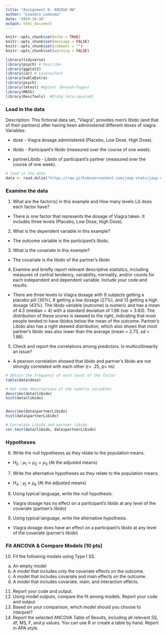 ```yaml
---
title: "Assignment 6: ANCOVA HW"
author: "Leandro Ledesma"
date: "2024-10-16"
output: html_document
---
```



```r
knitr::opts_chunk$set(echo = TRUE)
knitr::opts_chunk$set(message = FALSE)
knitr::opts_chunk$set(comment = "")
knitr::opts_chunk$set(warning = FALSE)

```

```r
library(tidyverse)
library(psych) # Describe
library(ggplot2)
library(car) # LevenesTest
library(kableExtra)
library(psych)
library(lmtest) #bptest (Bresuh-Pagan)
library(MASS) 
library(DescTools)  #EtaSq (eta-squared)
```

### Load in the data

Description: This fictional data set, "Viagra", provides men's libido (and that of their partners) after having been administered different doses of viagra.
Variables: 

-	dose - Viagra dosage administered (Placebo, Low Dose, High Dose).

- libido - Participant's libido (measured over the course of one week).

- partnerLibido - Libido of participant's partner (measured over the course of one week).

```r
# load in the data
data <- read.delim("https://raw.githubusercontent.com/jasp-stats/jasp-data-library/main/Viagra/Viagra.csv", sep = ",")
```

### Examine the data

1.	What are the factor(s) in this example and How many levels (J) does each factor have? 

- There is one factor that represents the dosage of Viagra taken. It includes three levels (Placebo, Low Dose, High Dose). 

2.	What is the dependent variable in this example?  

- The outcome variable is the participant's libido.

3.	What is the covariate in this example?

- The covariate is the libido of the partner's libido

4.	Examine and briefly report relevant descriptive statistics, including measures of central tendency, variability, normality, and/or counts for each independent and dependent variable. Include your code and results.

- There are three levels to Viagra dosage with 9 subjects getting a placebo pill (30%), 8 getting a low dosage (27%), and 13 getting a high dosage (43%). The libido variable (outcome) is numeric and has a mean of 4.3 (median = 4) with a standard deviation of 1.96 (var = 3.83). The distribution of these scores is skewed to the right, indicating that most people tended to have libidos below the mean of the outcome. Partner's Libido also has a right skewed distribution, which also shows that most partner's libido was also lower than the average (mean = 2.73, sd = 1.86). 


5.	Check and report the correlations among predictors. Is multicollinearity an issue?

- A pearson correlation showed that libido and partner's libido are not strongly correlated with each other (r= .25, p= ns)

```r
# Obtain the frequency of each level of the factor
table(data$dose)

# Get some descriptives of the numeric variables
describe(data$libido)
hist(data$libido)


describe(data$partnerLibido)
hist(data$partnerLibido)

# Correlate Libido and partner libido
cor.test(data$libido, data$partnerLibido)

```

### Hypotheses

6.	Write the null hypotheses as they relate to the population means.

- $H_{0} : \mu_{1} = \mu_{2} = \mu_{3}$ (At the adjusted means)

7.	Write the alternative hypotheses as they relate to the population means.
 
- $H_{A}:\mu_{j}\neq\mu_{k}$ (At the adjusted means)

8.	Using typical language, write the null hypothesis.

- Viagra dosage has no effect on a participant's libido at any level of the covariate (partner's libido)

9.	Using typical language, write the alternative hypothesis.

- Viagra dosage does have an effect on a participant's libido at any level of the covariate (parner's libido)


### Fit ANCOVA & Compare Models (10 pts)

10.	Fit the following models using Type I SS. 
a.	An empty model
b.	A model that includes only the covariate effects on the outcome.
c.	A model that includes covariate and main effects on the outcome.
d.	A model that includes covariate, main, and interaction effects.
11.	 Report your code and output.
12.	Using model outputs, compare the fit among models. Report your code and output.
13.	Based on your comparison, which model should you choose to interpret? 
14.	Report the selected ANCOVA Table of Results, including all relevant SS, df, MS, F, and p values. You can use R or create a table by hand. Report in APA style.

```r



```